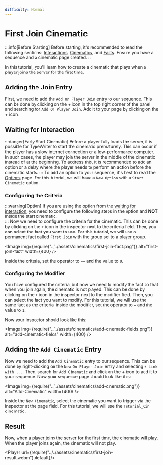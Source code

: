 ```yaml
---
difficulty: Normal
---
```



# First Join Cinematic

:::info[Before Starting]
Before starting, it's recommended to read the following sections: [Interactions](../01-interactions/index.mdx), [Cinematics](./index.mdx), and [Facts](../03-facts/index.mdx). Ensure you have a sequence and a cinematic page created.
:::

In this tutorial, you'll learn how to create a cinematic that plays when a player joins the server for the first time.

## Adding the Join Entry
First, we need to add the `Add On Player Join` entry to our sequence. This can be done by clicking on the + icon in the top right corner of the panel and searching for `Add On Player Join`. Add it to your page by clicking on the + icon.

<EntrySearch entryName='on_player_join'/>

## Waiting for Interaction
:::danger[Early Start Cinematic]
Before a player fully loads the server, it is possible for TypeWriter to start the cinematic prematurely. This can occur if the player has a slow internet connection or a low-performance computer. In such cases, the player may join the server in the middle of the cinematic instead of at the beginning. To address this, it is recommended to add an option or a delay where the player needs to perform an action before the cinematic starts.
:::
To add an option to your sequence, it's best to read the [Options](../01-interactions/01-options.mdx) page. For this tutorial, we will have a `New Option` with a `Start Cinematic` option.

### Configuring the Criteria
:::warning[Option]
If you are using the option from the [waiting for interaction](#waiting-for-interaction), you need to configure the following steps in the option and **NOT** inside the start cinematic.  
:::
Now we need to configure the criteria for the cinematic. This can be done by clicking on the `+` icon in the inspector next to the criteria field. Then, you can select the fact you want to use. For this tutorial, we will use a permanent fact called `First Join` with the group set to a player group.

<Image img={require("../../assets/cinematics/first-join-fact.png")} alt="first-join-fact" width={400} />

Inside the criteria, set the operator to `==` and the value to `0`.

### Configuring the Modifier
You have configured the criteria, but now we need to modify the fact so that when you join again, the cinematic is not played. This can be done by clicking on the `+` icon in the inspector next to the modifier field. Then, you can select the fact you want to modify. For this tutorial, we will use the same fact as the criteria. Inside the modifier, set the operator to `=` and the value to `1`.

Now your inspector should look like this:

<Image img={require("../../assets/cinematics/add-cinematic-fields.png")} alt="add-cinematic-fields" width={400} />

## Adding the `Add Cinematic` Entry
Now we need to add the `Add Cinematic` entry to our sequence. This can be done by right-clicking on the `New On Player Join` entry and selecting `+ Link with ...`. Then, search for `Add Cinematic` and click on the + icon to add it to your sequence. Now your sequence page should look like this:

<Image img={require("../../assets/cinematics/add-cinematic.png")} alt="Add-Cinematic" width={400} />

Inside the `New Cinematic`, select the cinematic you want to trigger via the inspector at the page field. For this tutorial, we will use the `Tutorial_Cin` cinematic.

## Result
Now, when a player joins the server for the first time, the cinematic will play. When the player joins again, the cinematic will not play.

<Player url={require("../../assets/cinematics/first-join-result.webm").default}/>
